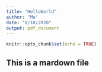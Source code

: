 ```yaml
---
title: "HelloWorld"
author: "Me"
date: "8/10/2020"
output: pdf_document
---
```


```r
knitr::opts_chunk$set(echo = TRUE)
```

## This is a mardown file

